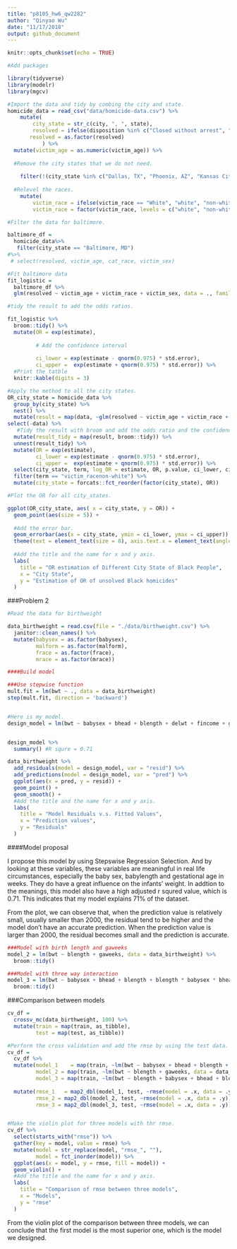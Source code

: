 ```yaml
---
title: "p8105_hw6_qw2282"
author: "Qinyao Wu"
date: "11/17/2018"
output: github_document
---
```


```r
knitr::opts_chunk$set(echo = TRUE)

#Add packages

library(tidyverse)
library(modelr)
library(mgcv)

```


```r
#Import the data and tidy by combing the city and state. 
homicide_data = read_csv("data/homicide-data.csv") %>% 
    mutate(
        city_state = str_c(city, ", ", state),
        resolved = ifelse(disposition %in% c("Closed without arrest", "Open/No arrest"), 0, 1),
       resolved = as.factor(resolved)
           ) %>% 
  mutate(victim_age = as.numeric(victim_age)) %>% 
  
  #Remove the city states that we do not need. 
  
    filter(!(city_state %in% c("Dallas, TX", "Phoenix, AZ", "Kansas City, MO", "Tulsa, AL"))) %>% 
  
  #Relevel the races. 
    mutate(
        victim_race = ifelse(victim_race == "White", "white", "non-white"),
        victim_race = factor(victim_race, levels = c("white", "non-white")))

```




```r
#Filter the data for baltimore. 

baltimore_df = 
  homicide_data%>% 
   filter(city_state == "Baltimore, MD") 
#%>% 
 # select(resolved, victim_age, cat_race, victim_sex) 

#Fit baltimore data
fit_logistic = 
  baltimore_df %>% 
  glm(resolved ~ victim_age + victim_race + victim_sex, data = ., family = binomial()) 

#tidy the result to add the odds ratios.

fit_logistic %>% 
  broom::tidy() %>% 
  mutate(OR = exp(estimate), 
         
         # Add the confidence interval
         
         ci_lower = exp(estimate - qnorm(0.975) * std.error),
         ci_upper =  exp(estimate + qnorm(0.975) * std.error)) %>% 
  #Print the tatble
  knitr::kable(digits = 3)

```


```r
#Apply the method to all the city states. 
OR_city_state = homicide_data %>% 
  group_by(city_state) %>% 
  nest() %>% 
  mutate(result = map(data, ~glm(resolved ~ victim_age + victim_race + victim_sex, data = .x, family = binomial()))) %>%
select(-data) %>%
   #Tidy the result with broom and add the odds ratio and the confidence interval. 
  mutate(result_tidy = map(result, broom::tidy)) %>%
  unnest(result_tidy) %>% 
  mutate(OR = exp(estimate), 
         ci_lower = exp(estimate - qnorm(0.975) * std.error),
         ci_upper =  exp(estimate + qnorm(0.975) * std.error)) %>%
  select(city_state, term, log_OR = estimate, OR, p.value, ci_lower, ci_upper) %>% 
  filter(term == "victim_racenon-white") %>% 
  mutate(city_state = forcats::fct_reorder(factor(city_state), OR)) 

#Plot the OR for all city_states. 

ggplot(OR_city_state, aes( x = city_state, y = OR)) +
  geom_point(aes(size = 5)) +
  
  #Add the error bar. 
  geom_errorbar(aes(x = city_state, ymin = ci_lower, ymax = ci_upper)) +
  theme(text = element_text(size = 8), axis.text.x = element_text(angle = 60, hjust = 1)) + 
  
  #Add the title and the name for x and y axis. 
  labs(
    title = "OR estimation of Different City State of Black People",
    x = "City State",
    y = "Estimation of OR of unsolved Black homicides"
  )
```

###Problem 2

```r
#Read the data for birthweight

data_birthweight = read.csv(file = "./data/birthweight.csv") %>% 
  janitor::clean_names() %>% 
  mutate(babysex = as.factor(babysex),
         malform = as.factor(malform),
         frace = as.factor(frace),
         mrace = as.factor(mrace))


```

```r
####Build model

###Use stepwise function
mult.fit = lm(bwt ~ ., data = data_birthweight)
step(mult.fit, direction = 'backward')


#Here is my model. 
design_model = lm(bwt ~ babysex + bhead + blength + delwt + fincome + gaweeks + mheight + mrace + parity + ppwt + smoken, data = data_birthweight) 


design_model %>% 
  summary() #R squre = 0.71

data_birthweight %>% 
  add_residuals(model = design_model, var = "resid") %>% 
  add_predictions(model = design_model, var = "pred") %>% 
  ggplot(aes(x = pred, y = resid)) + 
  geom_point() +
  geom_smooth() + 
  #Add the title and the name for x and y axis. 
  labs(
    title = "Model Residuals v.s. Fitted Values",
    x = "Prediction values",
    y = "Residuals"
  )

```



####Model proposal

I propose this model by using Stepswise Regression Selection. And by looking at these variables, these variables are meaningful in real life circumstances, especially the baby sex, babylength and gestational age in weeks. They do have a great influence on the infants' weight. In addtion to the meanings, this model also have a high adjusted r squred value, which is 0.71. This indicates that my model explains 71% of the dataset. 

From the plot, we can observe that, when the prediction value is relatively small, usually smaller than 2000, the residual tend to be higher and the model don't have an accurate prediction. When the prediction value is larger than 2000, the residual becomes small and the prediction is accurate. 


```r
###Model with birth length and gaweeks
model_2 = lm(bwt ~ blength + gaweeks, data = data_birthweight) %>% 
  broom::tidy()

###Model with three way interaction
model_3 = lm(bwt ~ babysex + bhead + blength + blength * babysex * bhead, data = data_birthweight) %>% 
  broom::tidy()

```


###Comparison between models

```r
cv_df = 
  crossv_mc(data_birthweight, 100) %>% 
  mutate(train = map(train, as_tibble),
         test = map(test, as_tibble))

#Perform the cross validation and add the rmse by using the test data. 
cv_df = 
  cv_df %>% 
  mutate(model_1    = map(train, ~lm(bwt ~ babysex + bhead + blength + delwt + fincome + gaweeks + mheight + mrace + parity + ppwt + smoken, data = data_birthweight)),
         model_2 = map(train, ~lm(bwt ~ blength + gaweeks, data = data_birthweight)),
         model_3 = map(train, ~lm(bwt ~ blength + babysex + bhead + blength * babysex * bhead, data = data_birthweight))) %>% 
  
  mutate(rmse_1   = map2_dbl(model_1, test, ~rmse(model = .x, data = .y)),
         rmse_2 = map2_dbl(model_2, test, ~rmse(model = .x, data = .y)),
         rmse_3 = map2_dbl(model_3, test, ~rmse(model = .x, data = .y)))


#Make the violin plot for three models with thr rmse. 
cv_df %>% 
  select(starts_with("rmse")) %>% 
  gather(key = model, value = rmse) %>% 
  mutate(model = str_replace(model, "rmse_", ""),
         model = fct_inorder(model)) %>% 
  ggplot(aes(x = model, y = rmse, fill = model)) + 
  geom_violin() + 
  #Add the title and the name for x and y axis. 
  labs(
    title = "Comparison of rmse between three models",
    x = "Models",
    y = "rmse"
  )

```

From the violin plot of the comparison between three models, we can conclude that the first model is the most superior one, which is the model we designed. 